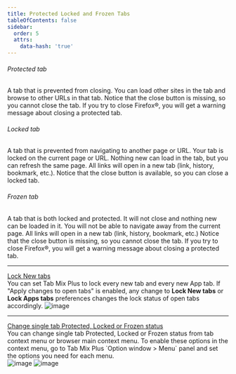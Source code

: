 ```yaml
---
title: Protected Locked and Frozen Tabs
tableOfContents: false
sidebar:
  order: 5
  attrs:
    data-hash: 'true'
---
```



###### Protected tab

A tab that is prevented from closing. You can load other sites in the tab and browse to other URLs
in that tab. Notice that the close button is missing, so you cannot close the tab. If you try to
close Firefox&reg;, you will get a warning message about closing a protected tab.

###### Locked tab

A tab that is prevented from navigating to another page or URL. Your tab is locked on the current
page or URL. Nothing new can load in the tab, but you can refresh the same page. All links will open
in a new tab (link, history, bookmark, etc.). Notice that the close button is available, so you can
close a locked tab.

###### Frozen tab

A tab that is both locked and protected. It will not close and nothing new can be loaded in it. You
will not be able to navigate away from the current page. All links will open in a new tab (link,
history, bookmark, etc.) Notice that the close button is missing, so you cannot close the tab. If
you try to close Firefox&reg;, you will get a warning message about closing a protected tab.

---

<div class="content-width grid gap-2 xl:grid-cols-2">
  <u>Lock New tabs</u> <br />
  You can set Tab Mix Plus to lock every new tab and every new App tab. If "Apply changes to open tabs"
  is enabled, any change to <b>Lock New tabs</b> or
  <b>Lock Apps tabs</b> preferences changes the lock status of open tabs accordingly.
  <Image class="m-auto w-3/5 xl:w-10/12" src={lockNewTabs} alt="image" />
</div>

---

<div>
  <u>Change single tab Protected, Locked or Frozen status</u> <br />
  You can change single tab Protected, Locked or Frozen status from tab context menu or browser main
  context menu. To enable these options in the context menu, go to Tab Mix Plus `Option window > Menu`
  panel and set the options you need for each menu.
</div>

<div class="content-width grid gap-4 xl:grid-cols-2">
  <Image class="m-auto mt-4 w-3/5 xl:w-10/12" src={mainMenuFreezeTab} alt="image" />
  <Image class="m-auto mt-4 w-3/5 xl:w-10/12" src={tabMenuFreezeTab} alt="image" />
</div>
